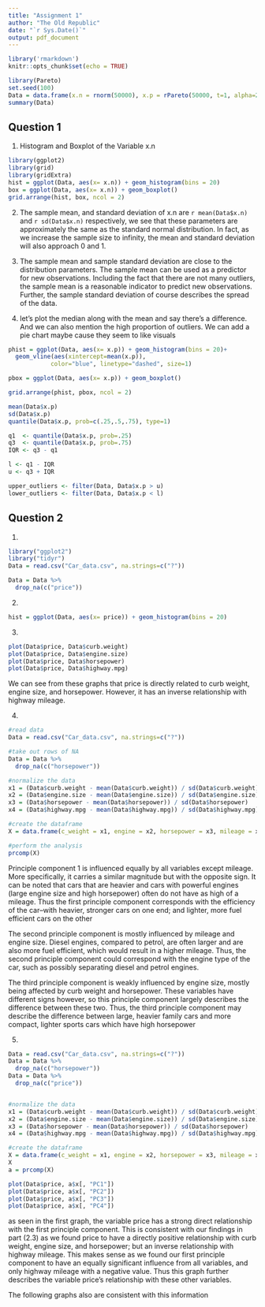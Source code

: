 ```yaml
---
title: "Assignment 1"
author: "The Old Republic"
date: "`r Sys.Date()`"
output: pdf_document
---
```


```r
library('rmarkdown')
knitr::opts_chunk$set(echo = TRUE)
```
```r
library(Pareto)
set.seed(100)
Data = data.frame(x.n = rnorm(50000), x.p = rPareto(50000, t=1, alpha=2))
summary(Data)
```
## Question 1
1. Histogram and Boxplot of the Variable x.n
```r
library(ggplot2)
library(grid)
library(gridExtra)
hist = ggplot(Data, aes(x= x.n)) + geom_histogram(bins = 20)
box = ggplot(Data, aes(x= x.n)) + geom_boxplot()
grid.arrange(hist, box, ncol = 2)
```
2. The sample mean, and standard deviation of x.n are `r mean(Data$x.n)` and `r sd(Data$x.n)` respectively, we see that these parameters are approximately the same as the standard normal distribution. In fact, as we increase the sample size to infinity, the mean and standard deviation will also approach 0 and 1. 

3. The sample mean and sample standard deviation are close to the distribution parameters. The sample mean can be used as a predictor for new observations. 
Including the fact that there are not many outliers, the sample mean is a reasonable indicator to predict new observations. Further, the sample standard deviation of course describes the spread of the data.

4. let's plot the median along with the mean and say there's a difference. And we can also mention the high proportion of outliers. We can add a pie chart maybe cause they seem to like visuals
```r
phist = ggplot(Data, aes(x= x.p)) + geom_histogram(bins = 20)+
  geom_vline(aes(xintercept=mean(x.p)),
            color="blue", linetype="dashed", size=1)

pbox = ggplot(Data, aes(x= x.p)) + geom_boxplot()

grid.arrange(phist, pbox, ncol = 2)

mean(Data$x.p)
sd(Data$x.p)
quantile(Data$x.p, prob=c(.25,.5,.75), type=1)

q1  <- quantile(Data$x.p, prob=.25)
q3  <- quantile(Data$x.p, prob=.75)
IQR <- q3 - q1

l <- q1 - IQR
u <- q3 + IQR

upper_outliers <- filter(Data, Data$x.p > u)
lower_outliers <- filter(Data, Data$x.p < l)

```

## Question 2
1. 
```r
library("ggplot2")
library("tidyr")
Data = read.csv("Car_data.csv", na.strings=c("?"))

Data = Data %>% 
  drop_na(c("price"))
```

2.
```r
hist = ggplot(Data, aes(x= price)) + geom_histogram(bins = 20)
```

3. 
```r
plot(Data$price, Data$curb.weight)
plot(Data$price, Data$engine.size)
plot(Data$price, Data$horsepower)
plot(Data$price, Data$highway.mpg)
```
We can see from these graphs that price is directly related to curb weight, engine size, and horsepower. However, it has an inverse relationship with highway mileage.

4.
```r
#read data
Data = read.csv("Car_data.csv", na.strings=c("?"))

#take out rows of NA
Data = Data %>% 
  drop_na(c("horsepower"))

#normalize the data
x1 = (Data$curb.weight - mean(Data$curb.weight)) / sd(Data$curb.weight)
x2 = (Data$engine.size - mean(Data$engine.size)) / sd(Data$engine.size)
x3 = (Data$horsepower - mean(Data$horsepower)) / sd(Data$horsepower)
x4 = (Data$highway.mpg - mean(Data$highway.mpg)) / sd(Data$highway.mpg)

#create the dataframe
X = data.frame(c_weight = x1, engine = x2, horsepower = x3, mileage = x4)

#perform the analysis
prcomp(X)
```
Principle component 1 is influenced equally by all variables except mileage. More specifically, it carries a similar magnitude but with the opposite sign. It can be noted that cars that are heavier and cars with powerful engines (large engine size and high horsepower) often do not have as high of a mileage. Thus the first principle component corresponds with the efficiency of the car--with heavier, stronger cars on one end; and lighter, more fuel efficient cars on the other

The second principle component is mostly influenced by mileage and engine size. 
Diesel engines, compared to petrol, are often larger and are also more fuel efficient, which would result in a higher mileage. Thus, the second principle component could correspond with the engine type of the car, such as possibly separating diesel and petrol engines.

The third principle component is weakly influenced by engine size, mostly being affected by curb weight and horsepower. These variables have different signs however, so this principle component largely describes the difference between these two. 
Thus, the third principle component may describe the difference between large, heavier family cars and more compact, lighter sports cars which have high horsepower

5.
```r
Data = read.csv("Car_data.csv", na.strings=c("?"))
Data = Data %>% 
  drop_na(c("horsepower"))
Data = Data %>%
  drop_na(c("price"))


#normalize the data
x1 = (Data$curb.weight - mean(Data$curb.weight)) / sd(Data$curb.weight)
x2 = (Data$engine.size - mean(Data$engine.size)) / sd(Data$engine.size)
x3 = (Data$horsepower - mean(Data$horsepower)) / sd(Data$horsepower)
x4 = (Data$highway.mpg - mean(Data$highway.mpg)) / sd(Data$highway.mpg)

#create the dataframe
X = data.frame(c_weight = x1, engine = x2, horsepower = x3, mileage = x4)
X
a = prcomp(X)

plot(Data$price, a$x[, "PC1"])
plot(Data$price, a$x[, "PC2"])
plot(Data$price, a$x[, "PC3"])
plot(Data$price, a$x[, "PC4"])
```
as seen in the first graph, the variable price has a strong direct relationship with the first principle component. This is consistent with our findings in part (2.3) as we found price to have a directly positive relationship with curb weight, engine size, and horsepower; but an inverse relationship with highway mileage.
This makes sense as we found our first principle component to have an equally significant influence from all variables, and only highway mileage with a negative value.
Thus this graph further describes the variable price's relationship with these other variables.

The following graphs also are consistent with this information

